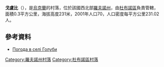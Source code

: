 {{coord|50|11|3|N|25|46|46|E|scale:30000|display=title}}

'''戈盧比'''（{{lang-uk|Голуби}}），是[[烏克蘭|烏克蘭]]的村落，位於該國西北部[[羅夫諾州|羅夫諾州]]，由[[杜布諾區|杜布諾區]]負責管轄，面積0.3平方公里，海拔高度231米，2001年人口70，人口密度每平方公里231.02人。

==參考資料==
* [http://weather.in.ua/ua/rovenskaja/5418 Погода в селі Голуби] {{Wayback|url=http://weather.in.ua/ua/rovenskaja/5418 |date=20111216212104 }}

{{DEFAULTSORT:Голуби}}
[[Category:羅夫諾州村落|Category:羅夫諾州村落]]
[[Category:杜布諾區村落|Category:杜布諾區村落]]


{{Rivne-geo-stub}}